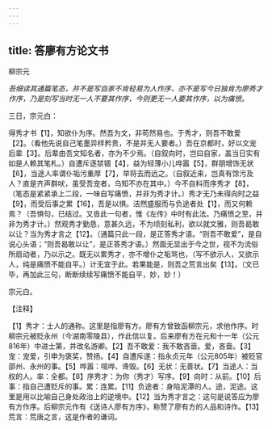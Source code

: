 ```yaml
---
---
---
```

title: 答廖有方论文书
---



柳宗元

*吾细读其通篇笔态，并不是写自家不肯轻易为人作序，亦不是写今日独肯为廖秀才作序，乃是刻写当时无一人不要其作序，今则更无一人要其作序，以为痛愤。*

三日，宗元白：

得秀才书【1】，知欲仆为序。然吾为文，非苟然易也。于秀才，则吾不敢爱【2】。（看他先说自己笔墨异样矜贵，不是并无人要者。）吾在京都时，好以文宠后辈【3】。后辈由吾文知名者，亦为不少焉。（自叙向时，岂曰自家，盖当日实有如是人赖其笔札。）自遭斥逐禁锢【4】，益为轻薄小儿哗嚣【5】，群朋增饰无状【6】，当途人率谓仆垢污重厚【7】，举将去而远之。（自叙近来，岂真有馀污及人？直是齐声群吠，虽受吾宠者，乌知不亦在其中。）今不自料而序秀才【8】，（笔态是紧紧承上二段，一味自写痛愤，并非为秀才计。）秀才无乃未得向时之益【9】，而受后事之累【16】，吾是以惧。洁然盛服而与负途者处【1】，而又何赖焉？（吾惧句，已结过。又沓此一句者，惟《左传》中时有此法。乃痛愤之至，并非为秀才计。）然观秀才勤恳，意甚久远，不为顷刻私利，欲以就文雅，则吾曷敢以让？当为秀才言之【12】。（通篇只此一段，是正答秀才语。“则吾不敢爱”，是自说心头语；“则吾曷敢以让”，是正答秀才语。）然面无显出于今之世，视不为流俗所扇动者，乃以示之。既无以累秀才，亦不增仆之垢骂也，（写不欲示人，又欲示人，纯是痛愤不能自平。）计无宜于此。若果能是，则吾之荒言出矣【13】。（文已毕，再加此三句，断断续续写痛愤不能自平，妙，妙！）

宗元白。

【注释】

【1】秀才：士人的通称。这里是指廖有方。廖有方曾致函柳宗元，求他作序。时柳宗元被贬永州（今湖南零陵县），作此信以复。后来廖有方在元和十一年（公元816年）中进士第，并改名游卿。【2】吾不敢爱：我不敢吝啬。爱，吝啬。【3】宠：宠爱，引申为褒奖，赞扬。【4】自遭斥遂：指永贞元年（公元805年）被贬官邵州、永州的事。【5】哗嚣：喧哗、谗毁。【6】无状：无善状。【7】当途人：当权的人。率：全都。【8】序秀才：为你（秀才）写序。【9】向时：从前。【10】后事：指自己遭贬斥的事。累：连累。【11】负途者：身陷泥潭的人。途，泥途。这里是用以比喻自己身处政治上的逆境中。【12】当为秀才言之：这句是说答应为廖有方作序。后柳宗元作有《送诗人廖有方序》，称赞了廖有方的人品和诗作。【13】荒言：荒唐之言，这是作者的谦词。